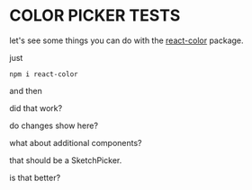 



# COLOR PICKER TESTS

let's see some things you can do with the [react-color](https://casesandberg.github.io/react-color/) package.

just

```
npm i react-color
```

and then

<PhotoshopPicker />

did that work?

do changes show here?

what about additional components?

<SketchPicker />

that should be a SketchPicker.

<ColorPicker /> 

is that better?